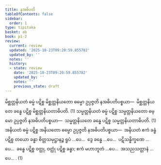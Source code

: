 ```yaml
---
title: နအဓိပတိ
tableOfContents: false
sidebar:
  order: 1
type: tipitaka
basket: ab
book: p1-2
review:
  current: review
  updated: '2025-10-23T09:20:59.855782'
  updated_by: ''
  notes: ''
  history:
  - state: review
    date: '2025-10-23T09:20:59.855782'
    updated_by: ''
    notes: ''
    previous_state: draft
---
```



<ReviewStatus review={frontmatter.review} showDetails={true} />

<HypothesisAnnotation frontmatter={frontmatter} />

<DynamicBreadcrumb />

<Division number="9" book="p1-2" e="ch" v="37" p="363">

<Paragraph number="2277" book="p1-2">
မိစ္ဆတ္တနိယတံ ဓမ္မံ ပဋိစ္စ မိစ္ဆတ္တနိယတော ဓမ္မော ဥပ္ပဇ္ဇတိ နအဓိပတိပစ္စယာ—  မိစ္ဆတ္တနိယတေ ခန္ဓေ ပဋိစ္စ မိစ္ဆတ္တနိယတာဓိပတိ. (1)
</Paragraph>

<Paragraph number="2278" book="p1-2">
သမ္မတ္တနိယတံ ဓမ္မံ ပဋိစ္စ သမ္မတ္တနိယတော ဓမ္မော ဥပ္ပဇ္ဇတိ နအဓိပတိပစ္စယာ—  သမ္မတ္တနိယတေ ခန္ဓေ ပဋိစ္စ သမ္မတ္တနိယတာဓိပတိ. (1)
</Paragraph>

<Paragraph number="2279" book="p1-2">
အနိယတံ ဓမ္မံ ပဋိစ္စ အနိယတော ဓမ္မော ဥပ္ပဇ္ဇတိ နအဓိပတိပစ္စယာ—  အနိယတံ ဧကံ ခန္ဓံ ပဋိစ္စ တယော ခန္ဓာ စိတ္တသမုဋ္ဌာနဉ္စ ရူပံ …ပေ…  ဒွေ ခန္ဓေ …ပေ…  ပဋိသန္ဓိက္ခဏေ …ပေ…  ခန္ဓေ ပဋိစ္စ ဝတ္ထု, ဝတ္ထုံ ပဋိစ္စ ခန္ဓာ; ဧကံ မဟာဘူတံ …ပေ…  အသညသတ္တာနံ …ပေ… . (1)
</Paragraph>
</Division>